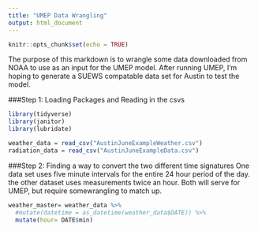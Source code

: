 ```yaml
---
title: "UMEP Data Wrangling"
output: html_document
---
```


```r
knitr::opts_chunk$set(echo = TRUE)
```

The purpose of this markdown is to wrangle some data downloaded from NOAA to use as an input for the UMEP model. After running UMEP, I'm hoping to generate a SUEWS compatable data set for Austin to test the model.

###Step 1: Loading Packages and Reading in the csvs 
```r

library(tidyverse)
library(janitor)
library(lubridate)

```



```r
weather_data = read_csv("AustinJuneExampleWeather.csv")
radiation_data = read_csv("AustinJuneExampleData.csv")
```

###Step 2: Finding a way to convert the two different time signatures
One data set uses five minute intervals for the entire 24 hour period of the day. the other dataset uses measurements twice an hour. Both will serve for UMEP, but require somewrangling to match up. 

```r
weather_master= weather_data %>% 
  #mutate(datetime = as_datetime(weather_data$DATE)) %>% 
  mutate(hour= DATE$min)
```

